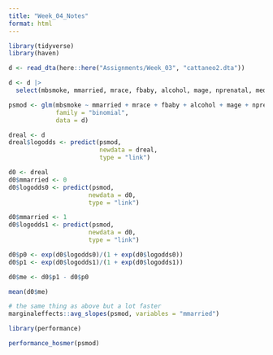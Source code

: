 ```yaml
---
title: "Week_04_Notes"
format: html
---
```


```r
library(tidyverse)
library(haven)
```

```r
d <- read_dta(here::here("Assignments/Week_03", "cattaneo2.dta"))
```


```r
d <- d |> 
  select(mbsmoke, mmarried, mrace, fbaby, alcohol, mage, nprenatal, medu)
```




```r
psmod <- glm(mbsmoke ~ mmarried + mrace + fbaby + alcohol + mage + nprenatal + medu,
             family = "binomial",
             data = d)
```

```r
dreal <- d
dreal$logodds <- predict(psmod,
                         newdata = dreal,
                         type = "link")
```

```r
d0 <- dreal
d0$mmarried <- 0
d0$logodds0 <- predict(psmod,
                      newdata = d0,
                      type = "link")
```

```r
d0$mmarried <- 1
d0$logodds1 <- predict(psmod,
                      newdata = d0,
                      type = "link")
```

```r
d0$p0 <- exp(d0$logodds0)/(1 + exp(d0$logodds0))
d0$p1 <- exp(d0$logodds1)/(1 + exp(d0$logodds1))
```

```r
d0$me <- d0$p1 - d0$p0
```

```r
mean(d0$me)
```



```r
# the same thing as above but a lot faster
marginaleffects::avg_slopes(psmod, variables = "mmarried")
```





```r
library(performance)
```

```r
performance_hosmer(psmod)
```

